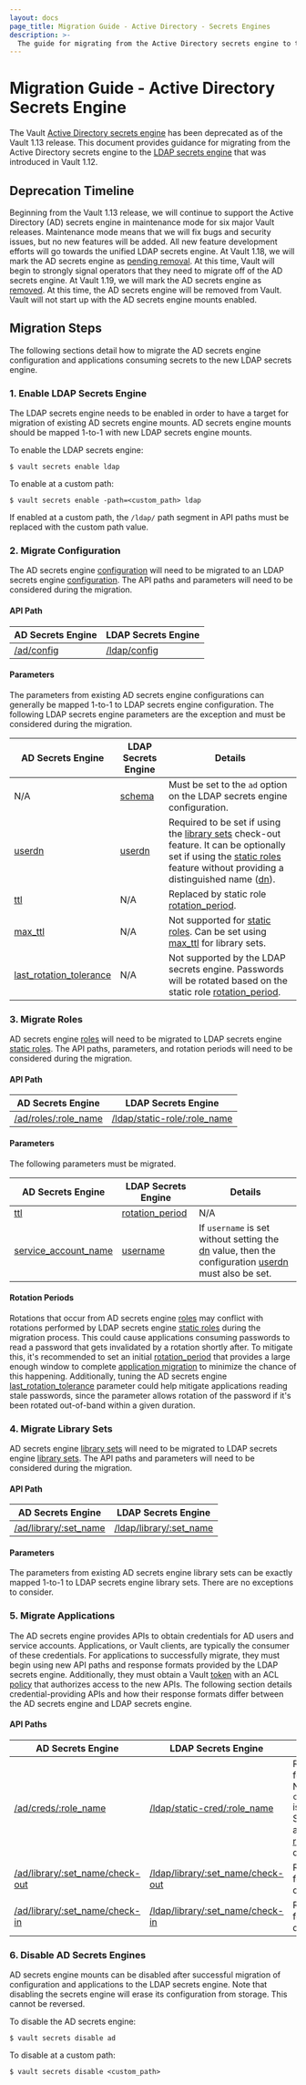 ```yaml
---
layout: docs
page_title: Migration Guide - Active Directory - Secrets Engines
description: >-
  The guide for migrating from the Active Directory secrets engine to the LDAP secrets engine.
---
```


# Migration Guide - Active Directory Secrets Engine

The Vault [Active Directory secrets engine](/vault/docs/secrets/ad) has been deprecated as
of the Vault 1.13 release. This document provides guidance for migrating from the Active
Directory secrets engine to the [LDAP secrets engine](/vault/docs/secrets/ldap) that was
introduced in Vault 1.12.

## Deprecation Timeline

Beginning from the Vault 1.13 release, we will continue to support the Active Directory (AD)
secrets engine in maintenance mode for six major Vault releases. Maintenance mode means that
we will fix bugs and security issues, but no new features will be added. All new feature
development efforts will go towards the unified LDAP secrets engine. At Vault 1.18, we will
mark the AD secrets engine as [pending removal](/vault/docs/deprecation/faq#pending-removal).
At this time, Vault will begin to strongly signal operators that they need to migrate off of
the AD secrets engine. At Vault 1.19, we will mark the AD secrets engine as
[removed](/vault/docs/deprecation/faq#removed). At this time, the AD secrets engine will be
removed from Vault. Vault will not start up with the AD secrets engine mounts enabled.

## Migration Steps

The following sections detail how to migrate the AD secrets engine configuration and
applications consuming secrets to the new LDAP secrets engine.

### 1. Enable LDAP Secrets Engine

The LDAP secrets engine needs to be enabled in order to have a target for migration of
existing AD secrets engine mounts. AD secrets engine mounts should be mapped 1-to-1 with
new LDAP secrets engine mounts.

To enable the LDAP secrets engine:

```shell-session
$ vault secrets enable ldap
```

To enable at a custom path:

```shell-session
$ vault secrets enable -path=<custom_path> ldap
```

If enabled at a custom path, the `/ldap/` path segment in API paths must be replaced with
the custom path value.

### 2. Migrate Configuration

The AD secrets engine [configuration](/vault/api-docs/secret/ad#configuration)
will need to be migrated to an LDAP secrets engine [configuration](/vault/api-docs/secret/ldap#configuration-management).
The API paths and parameters will need to be considered during the migration.

#### API Path

| AD Secrets Engine | LDAP Secrets Engine |
| ----------------- |-------------------- |
| [/ad/config](/vault/api-docs/secret/ad#configuration) | [/ldap/config](/vault/api-docs/secret/ad#configuration)    |

#### Parameters

The parameters from existing AD secrets engine configurations can generally be mapped 1-to-1
to LDAP secrets engine configuration. The following LDAP secrets engine parameters are the
exception and must be considered during the migration.

| AD Secrets Engine | LDAP Secrets Engine | Details |
| ----------------- | ------------------- | ------- |
| N/A | [schema](/vault/api-docs/secret/ldap#schema) | Must be set to the `ad` option on the LDAP secrets engine configuration. |
| [userdn](/vault/api-docs/secret/ad#userdn) | [userdn](/vault/api-docs/secret/ad#userdn) | Required to be set if using the [library sets](#4-migrate-library-sets) check-out feature. It can be optionally set if using the [static roles](#3-migrate-roles) feature without providing a distinguished name ([dn](/vault/api-docs/secret/ldap#dn)). |
| [ttl](/vault/api-docs/secret/ad#ttl) | N/A | Replaced by static role [rotation_period](/vault/api-docs/secret/ldap#rotation_period). |
| [max_ttl](/vault/api-docs/secret/ad#max_ttl) | N/A | Not supported for [static roles](#3-migrate-roles). Can be set using [max_ttl](/vault/api-docs/secret/ldap#max_ttl-1) for library sets. |
| [last_rotation_tolerance](/vault/api-docs/secret/ad#last_rotation_tolerance) | N/A | Not supported by the LDAP secrets engine. Passwords will be rotated based on the static role [rotation_period](/vault/api-docs/secret/ldap#rotation_period). |

### 3. Migrate Roles

AD secrets engine [roles](/vault/api-docs/secret/ad#role-management) will need to be migrated
to LDAP secrets engine [static roles](/vault/api-docs/secret/ldap#static-roles). The API paths,
parameters, and rotation periods will need to be considered during the migration.

#### API Path

| AD Secrets Engine | LDAP Secrets Engine |
| ----------------- | ------------------- |
| [/ad/roles/:role_name](/vault/api-docs/secret/ad#role-management) | [/ldap/static-role/:role_name](/vault/api-docs/secret/ldap#static-roles) |

#### Parameters

The following parameters must be migrated.

| AD Secrets Engine | LDAP Secrets Engine | Details |
| ----------------- | ------------------- | ------- |
| [ttl](/vault/api-docs/secret/ad#ttl-1) | [rotation_period](/vault/api-docs/secret/ldap#rotation_period) | N/A |
| [service_account_name](/vault/api-docs/secret/ad#service_account_name) | [username](/vault/api-docs/secret/ldap#username)    | If `username` is set without setting the [dn](/vault/api-docs/secret/ldap#dn) value, then the configuration [userdn](/vault/api-docs/secret/ldap#userdn) must also be set. |

#### Rotation Periods

Rotations that occur from AD secrets engine [roles](/vault/api-docs/secret/ad#role-management)
may conflict with rotations performed by LDAP secrets engine [static roles](/vault/api-docs/secret/ldap#static-roles)
during the migration process. This could cause applications consuming passwords to read a
password that gets invalidated by a rotation shortly after. To mitigate this, it's recommended
to set an initial [rotation_period](/vault/api-docs/secret/ldap#rotation_period) that provides
a large enough window to complete [application migration](#5-migrate-applications) to minimize
the chance of this happening. Additionally, tuning the AD secrets engine [last_rotation_tolerance](/vault/api-docs/secret/ad#last_rotation_tolerance)
parameter could help mitigate applications reading stale passwords, since the parameter allows
rotation of the password if it's been rotated out-of-band within a given duration.

### 4. Migrate Library Sets

AD secrets engine [library sets](/vault/api-docs/secret/ad#library-management) will need to
be migrated to LDAP secrets engine [library sets](/vault/api-docs/secret/ldap#library-set-management).
The API paths and parameters will need to be considered during the migration.

#### API Path

| AD Secrets Engine | LDAP Secrets Engine |
| ----------------- | ------------------- |
| [/ad/library/:set_name](/vault/api-docs/secret/ad#library-management) | [/ldap/library/:set_name](/vault/api-docs/secret/ldap#library-set-management) |

#### Parameters

The parameters from existing AD secrets engine library sets can be exactly mapped 1-to-1
to LDAP secrets engine library sets. There are no exceptions to consider.

### 5. Migrate Applications

The AD secrets engine provides APIs to obtain credentials for AD users and service accounts.
Applications, or Vault clients, are typically the consumer of these credentials. For applications
to successfully migrate, they must begin using new API paths and response formats provided
by the LDAP secrets engine. Additionally, they must obtain a Vault [token](/vault/docs/concepts/tokens)
with an ACL [policy](/vault/docs/concepts/policies) that authorizes access to the new APIs.
The following section details credential-providing APIs and how their response formats differ
between the AD secrets engine and LDAP secrets engine.

#### API Paths

| AD Secrets Engine | LDAP Secrets Engine | Details |
| ----------------- | ------------------- | ------- |
| [/ad/creds/:role_name](/vault/api-docs/secret/ad#retrieving-passwords) | [/ldap/static-cred/:role_name](/vault/api-docs/secret/ldap#static-role-passwords) | Response formats differ. Namely, `current_password` is now `password`.  See [AD response](/vault/api-docs/secret/ad#sample-get-response) and [LDAP response](/vault/api-docs/secret/ldap#sample-get-response-1) for the difference. |
| [/ad/library/:set_name/check-out](/vault/api-docs/secret/ad#check-a-credential-out) | [/ldap/library/:set_name/check-out](/vault/api-docs/secret/ldap#check-out-management) | Response formats do not differ. |
| [/ad/library/:set_name/check-in](/vault/api-docs/secret/ad#check-a-credential-in) | [/ldap/library/:set_name/check-in](/vault/api-docs/secret/ldap#check-in-management) | Response formats do not differ. |

### 6. Disable AD Secrets Engines

AD secrets engine mounts can be disabled after successful migration of configuration and
applications to the LDAP secrets engine. Note that disabling the secrets engine will erase
its configuration from storage. This cannot be reversed.

To disable the AD secrets engine:

```shell-session
$ vault secrets disable ad
```

To disable at a custom path:

```shell-session
$ vault secrets disable <custom_path>
```
